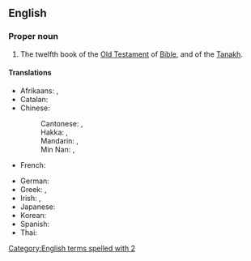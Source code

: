 ==English==
{{book of the Bible|Books of Kings}}

===Proper noun===
{{en-proper noun}}

# {{lb|en|biblical}} The twelfth book of the [[Old Testament]] of [[Bible]], and of the [[Tanakh]].
#: {{syn|en|2 Samuel|4 Kings|2 Kgs|q3=abbreviation}}

====Translations====
{{trans-top|book of the Bible}}
* Afrikaans: {{t|af|2 Konings}}, {{t|af|II Konings}}
* Catalan: {{t|ca|2 Reis}}
* Chinese:
*: Cantonese: {{t|yue|列王紀下|sc=Hani}}, {{t|yue|列王纪下|tr=lit6 wong4 gei2 haa6|sc=Hani}}
*: Hakka: {{t|hak|列王紀下|sc=Hani}}, {{t|hak|列王纪下|tr=Lie̍t-vòng-ki Ha|sc=Hani}}
*: Mandarin: {{t+|cmn|列王紀下|sc=Hani}}, {{t+|cmn|列王纪下|tr=Lièwángjì Xià|sc=Hani}}
*: Min Nan: {{t|nan|列王紀下|sc=Hani}}, {{t|nan|列王纪下|tr=Lia̍t-ông-kí Hā|sc=Hani}}
* French: {{t|fr|2 Rois}}
{{trans-mid}}
* German: {{t|de|2 Könige}}
* Greek: {{t|el|Β' Βασιλειών}}, {{t|el|Βασιλείς Β'}}
* Irish: {{t|ga|Dara Leabhar na Ríthe|m}}, {{t|ga|2 Ríthe|m}}
* Japanese: {{t|ja|列王記下|tr=Retsuō-kige|sc=Jpan}}
* Korean: {{t|ko|열왕기하|tr=Yeorwanggi-ha}}
* Spanish: {{t|es|2 Reyes|m-p}}
* Thai: {{t|th|๒ พงศ์กษัตริย์}}
{{trans-bottom}}

[[Category:English terms spelled with 2]]